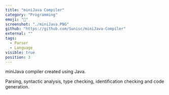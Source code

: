 ```yaml
---
title: "miniJava Compiler"
category: "Programming"
emoji: "🔡"
screenshot: "./miniJava.PNG"
github: "https://github.com/Sunisc/miniJava-Compiler"
external: ""
tags:
  - Parser
  - Language
visible: true
position: 3
---
```


miniJava compiler created using Java. 

Parsing, syntactic analysis, type checking, identification checking and code generation.